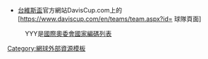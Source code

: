* [[台維斯盃]]官方網站DavisCup.com上的[https://www.daviscup.com/en/teams/team.aspx?id={{{code}}} 球隊頁面]<noinclude>
:YYY是[[國際奧委會國家編碼列表]]
[[Category:網球外部資源模板]]
</noinclude>